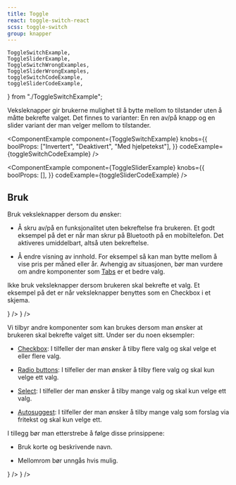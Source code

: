 ```yaml
---
title: Toggle
react: toggle-switch-react
scss: toggle-switch
group: knapper
---
```


    ToggleSwitchExample,
    ToggleSliderExample,
    ToggleSwitchWrongExamples,
    ToggleSliderWrongExamples,
    toggleSwitchCodeExample,
    toggleSliderCodeExample,
} from "./ToggleSwitchExample";

<Ingress>
    Veksleknapper gir brukerne mulighet til å bytte mellom to tilstander uten å måtte bekrefte valget. Det finnes to
    varianter: En ren av/på knapp og en slider variant der man velger mellom to tilstander.
</Ingress>

<ComponentExample
    component={ToggleSwitchExample}
    knobs={{
        boolProps: ["Invertert", "Deaktivert", "Med hjelpetekst"],
    }}
    codeExample={toggleSwitchCodeExample}
/>

<ComponentExample
    component={ToggleSliderExample}
    knobs={{
        boolProps: [],
    }}
    codeExample={toggleSliderCodeExample}
/>

## Bruk

Bruk veksleknapper dersom du ønsker:

- Å skru av/på en funksjonalitet uten bekreftelse fra brukeren. Et godt eksempel på det er når man skrur på Bluetooth på en mobiltelefon. Det aktiveres umiddelbart, altså uten bekreftelse.

- Å endre visning av innhold. For eksempel så kan man bytte mellom å vise pris per måned eller år. Avhengig av situasjonen, bør man vurdere om andre komponenter som [Tabs](/komponenter/tabs) er et bedre valg.

Ikke bruk veksleknapper dersom brukeren skal bekrefte et valg. Et eksempel på det er når veksleknapper benyttes som en Checkbox i et skjema. 

<Grid>
    <DoDontExample type="do" description="Skrur av/på mørk modus umidderlbart uten bekreftelse fra brukeren" content={<ToggleSwitchExample />} />
    <DoDontExample
        type="dont"
        description="Ønsker bekreftelse fra brukeren ved å benytte veksleknapp som CheckBox"
        content={<ToggleSwitchWrongExamples />}
    />
</Grid>

Vi tilbyr andre komponenter som kan brukes dersom man ønsker at brukeren skal bekrefte valget sitt. Under ser du noen eksempler: 

-   [Checkbox](/komponenter/checkbox): I tilfeller der man ønsker å tilby flere valg og skal velge et eller flere valg.

-   [Radio buttons](/komponenter/radiobutton): I tilfeller der man ønsker å tilby flere valg og skal kun velge ett valg.

-   [Select](/komponenter/select): I tilfeller der man ønsker å tilby mange valg og skal kun velge ett valg.

-   [Autosuggest](/komponenter/autosuggest): I tilfeller der man ønsker å tilby mange valg som forslag via fritekst og skal kun velge ett.


I tillegg bør man etterstrebe å følge disse prinsippene:

- Bruk korte og beskrivende navn.

- Mellomrom bør unngås hvis mulig.

<Grid>
    <DoDontExample type="do" description="Korte og beskrivende valg uten mellomrom" content={<ToggleSliderExample />} />
    <DoDontExample
        type="dont"
        description="Unødvendig lange valg med mellomrom"
        content={<ToggleSliderWrongExamples />}
    />
</Grid>
